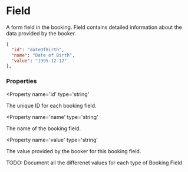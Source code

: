 
# Field

A form field in the booking. Field contains detailed information about the data provided by the booker.

```json
{
  "id": "dateOfBirth",
  "name": "Date of Birth",
  "value": "1995-12-12"
},
```

### Properties

<Property
  name='id'
  type='string'
>
  The unique ID for each booking field.
</Property>

<Property
  name='name'
  type='string'
>
  The name of the booking field.
</Property>

<Property
  name='value'
  type='string'
>
  The value provided by the booker for this booking field.
</Property>

TODO: Document all the differenet values for each type of Booking Field